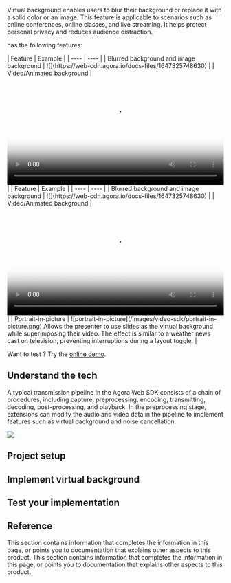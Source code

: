 
Virtual background enables users to blur their background or replace it with a solid color or an image. This feature is applicable to scenarios such as online conferences, online classes, and live streaming. It helps protect personal privacy and reduces audience distraction.

<Vg k="RTEE_VB" /> has the following features:

<PlatformWrapper notAllowed="web">
|  Feature  |  Example |
| ---- | ---- |
|  Blurred background and image background   |   ![](https://web-cdn.agora.io/docs-files/1647325748630)   |
|   Video/Animated background   |   <video src="https://web-cdn.agora.io/docs-files/1654508267206" poster="https://web-cdn.agora.io/docs-files/1654571689670"  controls width="100%" height="auto">Your browser does not support the <code>video</code>  element.</video>   |

</PlatformWrapper>

<PlatformWrapper platform="web">
|  Feature  |  Example |
| ---- | ---- |
| Blurred background and image background   |   ![](https://web-cdn.agora.io/docs-files/1647325748630)   |
| Video/Animated background   |   <video src="https://web-cdn.agora.io/docs-files/1654508267206" poster="https://web-cdn.agora.io/docs-files/1654571689670"  controls width="100%" height="auto">Your browser does not support the <code>video</code>  element.</video>   |
| Portrait-in-picture   | ![portrait-in-picture](/images/video-sdk/portrait-in-picture.png) Allows the presenter to use slides as the virtual background while superimposing their video. The effect is similar to a weather news cast on television, preventing interruptions during a layout toggle.   |

</PlatformWrapper>

Want to test <Vg k="RTEE_VB" />? Try the <a href="https://webdemo.agora.io/virtualBackground/index.html">online demo</a>.

## Understand the tech

A typical transmission pipeline in the Agora Web SDK consists of a chain of procedures, including capture, preprocessing, encoding, transmitting, decoding, post-processing, and playback. In the preprocessing stage, extensions can modify the audio and video data in the pipeline to implement features such as virtual background and noise cancellation.

![](https://web-cdn.agora.io/docs-files/1647326674232)

## Project setup

<ProjectSetup />

## Implement virtual background

<ProjectImplement />

## Test your implementation

<ProjectTest />

## Reference

This section contains information that completes the information in this page, or points you to documentation that explains other aspects to this product. This section contains information that completes the information in this page, or points you to documentation that explains other aspects to this product.

<Reference />
